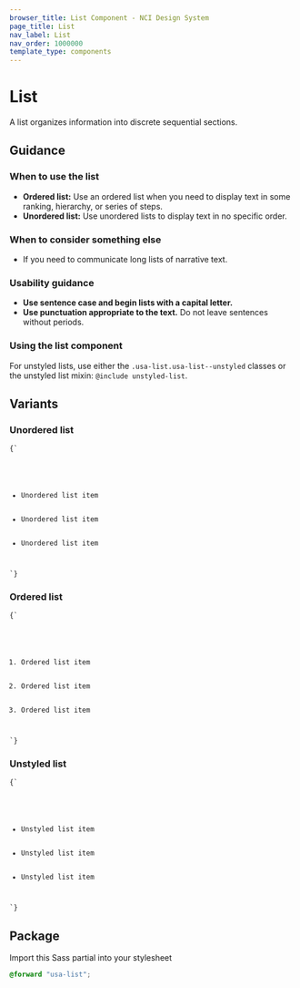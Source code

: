 ```yaml
---
browser_title: List Component - NCI Design System
page_title: List
nav_label: List
nav_order: 1000000
template_type: components
---
```



# List

A list organizes information into discrete sequential sections.

## Guidance

### When to use the list

- **Ordered list:** Use an ordered list when you need to display text in some ranking, hierarchy, or series of steps.
- **Unordered list:** Use unordered lists to display text in no specific order.

### When to consider something else

- If you need to communicate long lists of narrative text.

### Usability guidance

- **Use sentence case and begin lists with a capital letter.**
- **Use punctuation appropriate to the text.** Do not leave sentences without periods.

### Using the list component

For unstyled lists, use either the `.usa-list.usa-list--unstyled` classes or the unstyled list mixin: `@include unstyled-list`.

## Variants

### Unordered list

<Tabs label="code">

<TabItem displayText="HTML" id="unordered">

<Code className="html">{`
<ul class="usa-list">
  <li>Unordered list item</li>
  <li>Unordered list item</li>
  <li>Unordered list item</li>
</ul>
`}</Code>

</TabItem>
</Tabs>

### Ordered list

<Tabs label="code">

<TabItem displayText="HTML" id="ordered">

<Code className="html">{`
<ol class="usa-list">
  <li>Ordered list item</li>
  <li>Ordered list item</li>
  <li>Ordered list item</li>
</ol>
`}</Code>

</TabItem>

</Tabs>

### Unstyled list

<Tabs label="code">

<TabItem displayText="HTML" id="unstyled">

<Code className="html">{`
<ul class="usa-list usa-list--unstyled">
  <li>Unstyled list item</li>
  <li>Unstyled list item</li>
  <li>Unstyled list item</li>
</ul>
`}</Code>

</TabItem>

</Tabs>

## Package

Import this Sass partial into your stylesheet

```scss nopreview
@forward "usa-list";
```
